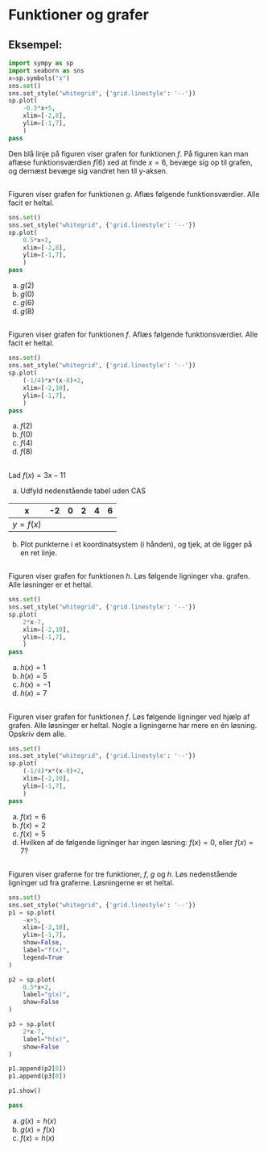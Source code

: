 # Funktioner og grafer

::: {.callout-tip}
## Eksempel:
```python

import sympy as sp
import seaborn as sns
x=sp.symbols("x")
sns.set()
sns.set_style("whitegrid", {'grid.linestyle': '--'})
sp.plot(
    -0.5*x+5,
    xlim=[-2,8],
    ylim=[-1,7],
    )
pass
```

Den blå linje på figuren viser grafen for funktionen $f$. På figuren kan man aflæse funktionsværdien $f(6)$ xed at finde $x=6$, bevæge sig op til grafen, og dernæst bevæge sig vandret hen til y-aksen.

:::

## 
Figuren viser grafen for funktionen $g$. Aflæs følgende funktionsværdier. Alle facit er heltal.

```python
sns.set()
sns.set_style("whitegrid", {'grid.linestyle': '--'})
sp.plot(
    0.5*x+2,
    xlim=[-2,8],
    ylim=[-1,7],
    )
pass
```

a. $g(2)$
b. $g(0)$
c. $g(6)$
d. $g(8)$

## 
Figuren viser grafen for funktionen $f$. Aflæs følgende funktionsværdier. Alle facit er heltal.
```python
sns.set()
sns.set_style("whitegrid", {'grid.linestyle': '--'})
sp.plot(
    (-1/4)*x*(x-8)+2,
    xlim=[-2,10],
    ylim=[-1,7],
    )
pass
```

a. $f(2)$
b. $f(0)$
c. $f(4)$
d. $f(8)$

## 
Lad $f(x)=3x-11$

a. Udfyld nedenstående tabel uden CAS

| x | -2 | 0 | 2 | 4 | 6 |
|---|---|---|---|---|---|
|$y=f(x)$| | | | | |

b. Plot punkterne i et koordinatsystem (i hånden), og tjek, at de ligger på en ret linje.

## 
Figuren viser grafen for funktionen $h$. Løs følgende ligninger vha. grafen. 
Alle løsninger er et heltal.
```python
sns.set()
sns.set_style("whitegrid", {'grid.linestyle': '--'})
sp.plot(
    2*x-7,
    xlim=[-2,10],
    ylim=[-1,7],
    )
pass
``` 

a. $h(x)=1$
b. $h(x)=5$
c. $h(x)=-1$
d. $h(x)=7$

## 
Figuren viser grafen for funktionen $f$. Løs følgende ligninger ved hjælp af grafen. Alle løsninger er heltal. 
Nogle a ligningerne har mere en én løsning. 
Opskriv dem alle.
```python
sns.set()
sns.set_style("whitegrid", {'grid.linestyle': '--'})
sp.plot(
    (-1/4)*x*(x-8)+2,
    xlim=[-2,10],
    ylim=[-1,7],
    )
pass
```

a. $f(x)=6$
b. $f(x)=2$
c. $f(x)=5$
d. Hvilken af de følgende ligninger har ingen løsning: $f(x)=0$, eller $f(x)=7$?

## 
Figuren viser graferne for tre funktioner, $f$, $g$ og $h$. 
Løs nedenstående ligninger ud fra graferne. 
Løsningerne er et heltal.

```python
sns.set()
sns.set_style("whitegrid", {'grid.linestyle': '--'})
p1 = sp.plot(
    -x+5,
    xlim=[-2,10],
    ylim=[-1,7],
    show=False,
    label="f(x)",
    legend=True
)

p2 = sp.plot(
    0.5*x+2,
    label="g(x)",
    show=False
)

p3 = sp.plot(
    2*x-7,
    label="h(x)",
    show=False
)

p1.append(p2[0])
p1.append(p3[0])

p1.show()

pass
```

a. $g(x)=h(x)$
b. $g(x)=f(x)$
c. $f(x)=h(x)$
